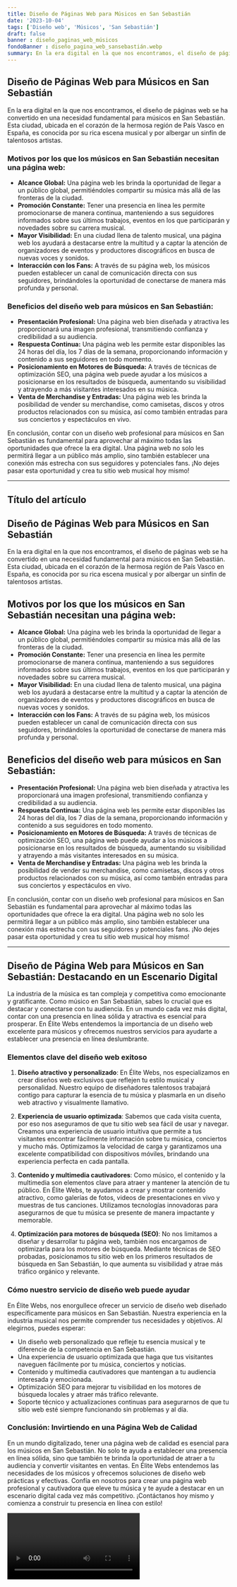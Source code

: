 ```yaml
---
title: Diseño de Páginas Web para Músicos en San Sebastián
date: '2023-10-04'
tags: ['Diseño web', 'Músicos', 'San Sebastián']
draft: false
banner : diseño_paginas_web_músicos
fondoBanner : diseño_pagina_web_sansebastián.webp
summary: En la era digital en la que nos encontramos, el diseño de páginas web se ha convertido en una necesidad fundamental para músicos en San Sebastián. Esta ciudad, ubicada en el corazón de la hermosa región de País Vasco en España, es conocida por su rica escena musical y por albergar un sinfín de talentosos artistas.
---
```


## Diseño de Páginas Web para Músicos en San Sebastián

En la era digital en la que nos encontramos, el diseño de páginas web se ha convertido en una necesidad fundamental para músicos en San Sebastián. Esta ciudad, ubicada en el corazón de la hermosa región de País Vasco en España, es conocida por su rica escena musical y por albergar un sinfín de talentosos artistas.

### Motivos por los que los músicos en San Sebastián necesitan una página web:

- **Alcance Global:** Una página web les brinda la oportunidad de llegar a un público global, permitiéndoles compartir su música más allá de las fronteras de la ciudad.
- **Promoción Constante:** Tener una presencia en línea les permite promocionarse de manera continua, manteniendo a sus seguidores informados sobre sus últimos trabajos, eventos en los que participarán y novedades sobre su carrera musical.
- **Mayor Visibilidad:** En una ciudad llena de talento musical, una página web los ayudará a destacarse entre la multitud y a captar la atención de organizadores de eventos y productores discográficos en busca de nuevas voces y sonidos.
- **Interacción con los Fans:** A través de su página web, los músicos pueden establecer un canal de comunicación directa con sus seguidores, brindándoles la oportunidad de conectarse de manera más profunda y personal.

### Beneficios del diseño web para músicos en San Sebastián:

- **Presentación Profesional:** Una página web bien diseñada y atractiva les proporcionará una imagen profesional, transmitiendo confianza y credibilidad a su audiencia.
- **Respuesta Continua:** Una página web les permite estar disponibles las 24 horas del día, los 7 días de la semana, proporcionando información y contenido a sus seguidores en todo momento.
- **Posicionamiento en Motores de Búsqueda:** A través de técnicas de optimización SEO, una página web puede ayudar a los músicos a posicionarse en los resultados de búsqueda, aumentando su visibilidad y atrayendo a más visitantes interesados en su música.
- **Venta de Merchandise y Entradas:** Una página web les brinda la posibilidad de vender su merchandise, como camisetas, discos y otros productos relacionados con su música, así como también entradas para sus conciertos y espectáculos en vivo.

En conclusión, contar con un diseño web profesional para músicos en San Sebastián es fundamental para aprovechar al máximo todas las oportunidades que ofrece la era digital. Una página web no solo les permitirá llegar a un público más amplio, sino también establecer una conexión más estrecha con sus seguidores y potenciales fans. ¡No dejes pasar esta oportunidad y crea tu sitio web musical hoy mismo!

***
## Título del artículo
## Diseño de Páginas Web para Músicos en San Sebastián

En la era digital en la que nos encontramos, el diseño de páginas web se ha convertido en una necesidad fundamental para músicos en San Sebastián. Esta ciudad, ubicada en el corazón de la hermosa región de País Vasco en España, es conocida por su rica escena musical y por albergar un sinfín de talentosos artistas.

## Motivos por los que los músicos en San Sebastián necesitan una página web:

- **Alcance Global:** Una página web les brinda la oportunidad de llegar a un público global, permitiéndoles compartir su música más allá de las fronteras de la ciudad.
- **Promoción Constante:** Tener una presencia en línea les permite promocionarse de manera continua, manteniendo a sus seguidores informados sobre sus últimos trabajos, eventos en los que participarán y novedades sobre su carrera musical.
- **Mayor Visibilidad:** En una ciudad llena de talento musical, una página web los ayudará a destacarse entre la multitud y a captar la atención de organizadores de eventos y productores discográficos en busca de nuevas voces y sonidos.
- **Interacción con los Fans:** A través de su página web, los músicos pueden establecer un canal de comunicación directa con sus seguidores, brindándoles la oportunidad de conectarse de manera más profunda y personal.

## Beneficios del diseño web para músicos en San Sebastián:

- **Presentación Profesional:** Una página web bien diseñada y atractiva les proporcionará una imagen profesional, transmitiendo confianza y credibilidad a su audiencia.
- **Respuesta Continua:** Una página web les permite estar disponibles las 24 horas del día, los 7 días de la semana, proporcionando información y contenido a sus seguidores en todo momento.
- **Posicionamiento en Motores de Búsqueda:** A través de técnicas de optimización SEO, una página web puede ayudar a los músicos a posicionarse en los resultados de búsqueda, aumentando su visibilidad y atrayendo a más visitantes interesados en su música.
- **Venta de Merchandise y Entradas:** Una página web les brinda la posibilidad de vender su merchandise, como camisetas, discos y otros productos relacionados con su música, así como también entradas para sus conciertos y espectáculos en vivo.

En conclusión, contar con un diseño web profesional para músicos en San Sebastián es fundamental para aprovechar al máximo todas las oportunidades que ofrece la era digital. Una página web no solo les permitirá llegar a un público más amplio, sino también establecer una conexión más estrecha con sus seguidores y potenciales fans. ¡No dejes pasar esta oportunidad y crea tu sitio web musical hoy mismo!
***

<GifSeo />

<Cta />

## Diseño de Página Web para Músicos en San Sebastián: Destacando en un Escenario Digital

La industria de la música es tan compleja y competitiva como emocionante y gratificante. Como músico en San Sebastián, sabes lo crucial que es destacar y conectarse con tu audiencia. En un mundo cada vez más digital, contar con una presencia en línea sólida y atractiva es esencial para prosperar. En Élite Webs entendemos la importancia de un diseño web excelente para músicos y ofrecemos nuestros servicios para ayudarte a establecer una presencia en línea deslumbrante.

### Elementos clave del diseño web exitoso

1. **Diseño atractivo y personalizado**: En Élite Webs, nos especializamos en crear diseños web exclusivos que reflejen tu estilo musical y personalidad. Nuestro equipo de diseñadores talentosos trabajará contigo para capturar la esencia de tu música y plasmarla en un diseño web atractivo y visualmente llamativo.

2. **Experiencia de usuario optimizada**: Sabemos que cada visita cuenta, por eso nos aseguramos de que tu sitio web sea fácil de usar y navegar. Creamos una experiencia de usuario intuitiva que permite a tus visitantes encontrar fácilmente información sobre tu música, conciertos y mucho más. Optimizamos la velocidad de carga y garantizamos una excelente compatibilidad con dispositivos móviles, brindando una experiencia perfecta en cada pantalla.

3. **Contenido y multimedia cautivadores**: Como músico, el contenido y la multimedia son elementos clave para atraer y mantener la atención de tu público. En Élite Webs, te ayudamos a crear y mostrar contenido atractivo, como galerías de fotos, videos de presentaciones en vivo y muestras de tus canciones. Utilizamos tecnologías innovadoras para asegurarnos de que tu música se presente de manera impactante y memorable.

4. **Optimización para motores de búsqueda (SEO)**: No nos limitamos a diseñar y desarrollar tu página web, también nos encargamos de optimizarla para los motores de búsqueda. Mediante técnicas de SEO probadas, posicionamos tu sitio web en los primeros resultados de búsqueda en San Sebastián, lo que aumenta su visibilidad y atrae más tráfico orgánico y relevante.

### Cómo nuestro servicio de diseño web puede ayudar

En Élite Webs, nos enorgullece ofrecer un servicio de diseño web diseñado específicamente para músicos en San Sebastián. Nuestra experiencia en la industria musical nos permite comprender tus necesidades y objetivos. Al elegirnos, puedes esperar:

- Un diseño web personalizado que refleje tu esencia musical y te diferencie de la competencia en San Sebastián.
- Una experiencia de usuario optimizada que haga que tus visitantes naveguen fácilmente por tu música, conciertos y noticias.
- Contenido y multimedia cautivadores que mantengan a tu audiencia interesada y emocionada.
- Optimización SEO para mejorar tu visibilidad en los motores de búsqueda locales y atraer más tráfico relevante.
- Soporte técnico y actualizaciones continuas para asegurarnos de que tu sitio web esté siempre funcionando sin problemas y al día.

### Conclusión: Invirtiendo en una Página Web de Calidad

En un mundo digitalizado, tener una página web de calidad es esencial para los músicos en San Sebastián. No solo te ayuda a establecer una presencia en línea sólida, sino que también te brinda la oportunidad de atraer a tu audiencia y convertir visitantes en ventas. En Élite Webs entendemos las necesidades de los músicos y ofrecemos soluciones de diseño web prácticas y efectivas. Confía en nosotros para crear una página web profesional y cautivadora que eleve tu música y te ayude a destacar en un escenario digital cada vez más competitivo. ¡Contáctanos hoy mismo y comienza a construir tu presencia en línea con estilo!

<Video />

<CtaBot job='Músicos' city='San Sebastián'/>

<Gmaps query='San Sebastián+españa+maps' />